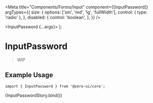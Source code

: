
<Meta
  title="Components/Forms/Input"
  component={[InputPassword]}
  argTypes={{
    size: {
      options: ['sm', 'md', 'lg', 'fullWidth'],
      control: { type: 'radio' },
    },
    disabled: {
      control: 'boolean',
    },
  }}
/>

  <InputPassword {...args}></InputPassword>
);

# InputPassword

> WIP

## Example Usage

```tsx
import { InputPassword } from '@zero-ui/core';
```

<Canvas columns={2} withSource="close">
  <Story
    name="InputPassword"
    args={{
      defaultValue: '',
      placeholder: 'input password',
    }}
  >
    {InputPasswordStory.bind()}
  </Story>
</Canvas>

<ArgsTable of={InputPassword} />
